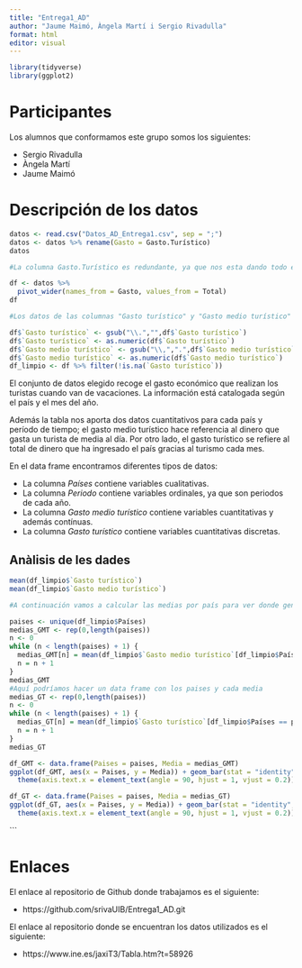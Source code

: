 ```yaml
---
title: "Entrega1_AD"
author: "Jaume Maimó, Àngela Martí i Sergio Rivadulla"
format: html
editor: visual
---
```


```r

library(tidyverse)
library(ggplot2)

```

# Participantes

Los alumnos que conformamos este grupo somos los siguientes:

-   Sergio Rivadulla
-   Àngela Martí
-   Jaume Maimó

# Descripción de los datos

```r
datos <- read.csv("Datos_AD_Entrega1.csv", sep = ";")
datos <- datos %>% rename(Gasto = Gasto.Turístico)
datos

#La columna Gasto.Turístico es redundante, ya que nos esta dando todo el rato la misma información. Lo que vamos a hacer es dividir esta información en dos nuevas columnas que contengan el gasto medio y el gasto total; de esta forma se ven los datos más claramente.

df <- datos %>% 
  pivot_wider(names_from = Gasto, values_from = Total)
df

#Los datos de las columnas "Gasto turístico" y "Gasto medio turístico" nos vienen dados como caracteres, así que hay que modificarlos para que sean números.

df$`Gasto turístico` <- gsub("\\.","",df$`Gasto turístico`)
df$`Gasto turístico` <- as.numeric(df$`Gasto turístico`)
df$`Gasto medio turístico` <- gsub("\\,",".",df$`Gasto medio turístico`)
df$`Gasto medio turístico` <- as.numeric(df$`Gasto medio turístico`)
df_limpio <- df %>% filter(!is.na(`Gasto turístico`))
```

El conjunto de datos elegido recoge el gasto económico que realizan los turistas cuando van de vacaciones. La información está catalogada según el país y el mes del año.

Además la tabla nos aporta dos datos cuantitativos para cada país y período de tiempo; el gasto medio turístico hace referencia al dinero que gasta un turista de media al día. Por otro lado, el gasto turístico se refiere al total de dinero que ha ingresado el país gracias al turismo cada mes.

En el data frame encontramos diferentes tipos de datos:

-   La columna *Países* contiene variables cualitativas.
-   La columna *Periodo* contiene variables ordinales, ya que son periodos de cada año.
-   La columna *Gasto medio turístico* contiene variables cuantitativas y además contínuas.
-   La columna *Gasto turístico* contiene variables cuantitativas discretas.

## Anàlisis de les dades

```r
mean(df_limpio$`Gasto turístico`)
mean(df_limpio$`Gasto medio turístico`)

#A continuación vamos a calcular las medias por país para ver donde genera más dinero el turismo.

paises <- unique(df_limpio$Países)
medias_GMT <- rep(0,length(paises))
n <- 0
while (n < length(paises) + 1) {
  medias_GMT[n] = mean(df_limpio$`Gasto medio turístico`[df_limpio$Países == paises[n]])
  n = n + 1
}
medias_GMT
#Aquí podríamos hacer un data frame con los paises y cada media
medias_GT <- rep(0,length(paises))
n <- 0
while (n < length(paises) + 1) {
  medias_GT[n] = mean(df_limpio$`Gasto turístico`[df_limpio$Países == paises[n]])
  n = n + 1
}
medias_GT

df_GMT <- data.frame(Paises = paises, Media = medias_GMT)
ggplot(df_GMT, aes(x = Paises, y = Media)) + geom_bar(stat = "identity", position = "dodge") + 
  theme(axis.text.x = element_text(angle = 90, hjust = 1, vjust = 0.2))

df_GT <- data.frame(Paises = paises, Media = medias_GT)
ggplot(df_GT, aes(x = Paises, y = Media)) + geom_bar(stat = "identity", position = "dodge") + 
  theme(axis.text.x = element_text(angle = 90, hjust = 1, vjust = 0.2))

```

\`\`\`

# Enlaces

El enlace al repositorio de Github donde trabajamos es el siguiente:

-   https://github.com/srivaUIB/Entrega1_AD.git

El enlace al repositorio donde se encuentran los datos utilizados es el siguiente:

-   https://www.ine.es/jaxiT3/Tabla.htm?t=58926
